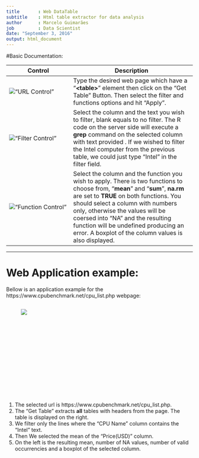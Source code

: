 ```yaml
---
title       : Web DataTable
subtitle    : Html table extractor for data analysis
author      : Marcelo Guimarães
job         : Data Scientist
date: "September 3, 2016"
output: html_document
---
```


#Basic Documentation:

Control|Description
-------------------|------------------------------------
        !["URL Control" ](assets/img/url.png)  | Type the desired web page which have a "**\<table\>**"  element then click on the "Get Table" Button. Then select the filter and functions options and hit "Apply".
!["Filter Control" ](assets/img/filter.png)                   |  Select the column and the text you wish to filter, blank equals to no filter. The R code on the server side will execute a **grep** command on the selected column with text provided . If we wished to filter the Intel computer from the previous table, we could just type "Intel" in the filter field.
!["Function Control" ](assets/img/functions.png)                   |  Select the column and the function you wish to apply. There is two functions to choose from, "**mean**" and "**sum**", **na.rm** are set to **TRUE** on both functions. You should select a column with numbers only, otherwise the values will be coersed into "NA" and the resulting function will be undefined producing an error. A boxplot of the column values is also displayed.

---

# Web Application example:

Bellow is an application example for the https://www.cpubenchmark.net/cpu_list.php webpage:

<style>
.scrollable{
width: 850px !important;
height: 250px !important;
margin-left: 8%;
}
</style>
<div class="scrollable" style="overflow: auto">
<img src="loaded.png"></img>
</div>


 1. The selected url is  https://www.cpubenchmark.net/cpu_list.php.
 2. The "Get Table" extracts **all** tables with headers from the page. The table is displayed on the right.
 3. We filter only the lines where the "CPU Name" column contains the "Intel" text.
 4. Then We selected the mean of the "Price(USD)" column. 
 5. On the left is the resulting mean, number of NA values, number of valid occurrencies and a boxplot of the selected column.

